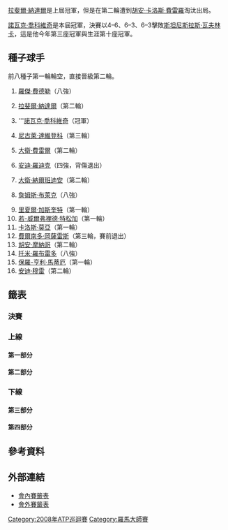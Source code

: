 {{noteTA|G1=Tennis
|1=zh-hans:圈;zh-hant:輪
|2=zh-hans:半区;zh-hant:半部;
|3=zh-hans:半决赛;zh-hk:準決賽;zh-tw:四強;
|4=zh-hans:半準决赛;zh-hk:半準決賽;zh-tw:八強;
}}

{{TennisEvents|2008|義大利公開賽|
| champ  = {{flagicon|SRB}} [[諾瓦克·喬科維奇|諾瓦克·喬科維奇]]
| runner = {{flagicon|SUI}} [[斯坦尼斯拉斯·瓦夫林卡|斯坦尼斯拉斯·瓦夫林卡]]
| score  = 4–6、6–3、6–3
}}

{{main|2008年義大利公開賽}}

[[拉斐爾·納達爾|拉斐爾·納達爾]]是上屆冠軍，但是在第二輪遭到[[胡安·卡洛斯·費雷羅|胡安·卡洛斯·費雷羅]]淘汰出局。

[[諾瓦克·喬科維奇|諾瓦克·喬科維奇]]是本屆冠軍，決賽以4–6、6–3、6–3擊敗[[斯坦尼斯拉斯·瓦夫林卡|斯坦尼斯拉斯·瓦夫林卡]]，這是他今年第三座冠軍與生涯第十座冠軍。

==種子球手==
前八種子第一輪輪空，直接晉級第二輪。
{{col-begin}}
{{col-2}}
# {{flagicon|SUI}} [[羅傑·費德勒|羅傑·費德勒]]（八強）
# {{flagicon|ESP}} [[拉斐爾·納達爾|拉斐爾·納達爾]]（第二輪）
# {{flagicon|SRB}} '''[[諾瓦克·喬科維奇|諾瓦克·喬科維奇]]（冠軍）
# {{flagicon|RUS}} [[尼古萊·達維登科|尼古萊·達維登科]]（第三輪）
# {{flagicon|ESP}} [[大衛·費雷爾|大衛·費雷爾]]（第二輪）
# {{flagicon|USA}} [[安迪·羅迪克|安迪·羅迪克]]（四強，背傷退出）
# {{flagicon|ARG}} [[大衛·納爾班迪安|大衛·納爾班迪安]]（第二輪）
# {{flagicon|USA}} [[詹姆斯·布萊克|詹姆斯·布萊克]]（八強）
{{col-2}}
<ol start="9">
<li> {{flagicon|FRA}} [[里夏爾·加斯奎特|里夏爾·加斯奎特]]（第一輪）</li>
<li> {{flagicon|FRA}} [[若-威爾弗裡德·特松加|若-威爾弗裡德·特松加]]（第一輪）</li>
<li> {{flagicon|ESP}} [[卡洛斯·莫亞|卡洛斯·莫亞]]（第一輪）</li>
<li> {{flagicon|CHI}} [[費爾南多·岡薩雷斯|費爾南多·岡薩雷斯]]（第三輪，賽前退出）</li>
<li> {{flagicon|ARG}} [[胡安·摩納哥|胡安·摩納哥]]（第二輪）</li>
<li> {{flagicon|ESP}} [[托米·羅布雷多|托米·羅布雷多]]（八強）</li>
<li> {{flagicon|FRA}} [[保羅-亨利·馬蒂厄|保羅-亨利·馬蒂厄]]（第一輪）</li>
<li> {{flagicon|GBR}} [[安迪·穆雷|安迪·穆雷]]（第二輪）</li>
</ol>
{{col-end}}

==籤表==
{{Draw key}}

===決賽===
{{8TeamBracket-Tennis3
| RD1=八強
| RD2=四強
| RD3=決賽

| team-width=175

| RD1-seed1=1
| RD1-team1={{flagicon|SUI}} [[羅傑·費德勒|費德勒]]
| RD1-score1-1=6<sup>4</sup>
| RD1-score1-2=6<sup>7</sup>
| RD1-score1-3= 
| RD1-seed2= 
| RD1-team2={{flagicon|CZE}} '''[[拉德克·斯泰潘內克|斯泰潘內克]]
| RD1-score2-1='''7
| RD1-score2-2='''7
| RD1-score2-3= 
| RD1-seed3=3
| RD1-team3='''{{flagicon|SRB}} [[諾瓦克·喬科維奇|喬科維奇]]
| RD1-score3-1='''6
| RD1-score3-2=1
| RD1-score3-3= 
| RD1-seed4= 
| RD1-team4={{flagicon|ESP}} [[尼古拉斯·阿爾瑪格羅|阿爾瑪格羅]]
| RD1-score4-1=1
| RD1-score4-2=0
| RD1-score4-3=r
| RD1-seed5=6
| RD1-team5={{flagicon|USA}} '''[[安迪·羅迪克|羅迪克]]
| RD1-score5-1='''6
| RD1-score5-2=4
| RD1-score5-3='''7
| RD1-seed6=14
| RD1-team6={{flagicon|ESP}} [[托米·羅布雷多|羅布雷多]]
| RD1-score6-1=3
| RD1-score6-2='''6
| RD1-score6-3=6<sup>4</sup>
| RD1-seed7=8
| RD1-team7={{flagicon|USA}} [[詹姆斯·布萊克|布萊克]]
| RD1-score7-1='''7
| RD1-score7-2=6<sup>5</sup>
| RD1-score7-3=1
| RD1-seed8= 
| RD1-team8={{flagicon|SUI}} '''[[斯坦尼斯拉斯·瓦夫林卡|瓦夫林卡]]
| RD1-score8-1=6<sup>5</sup>
| RD1-score8-2='''7
| RD1-score8-3='''6
| RD2-seed1= 
| RD2-team1={{flagicon|CZE}} [[拉德克·斯泰潘內克|斯泰潘內克]]
| RD2-score1-1=0
| RD2-score1-2=0
| RD2-score1-3=r
| RD2-seed2=3
| RD2-team2={{flagicon|SRB}} '''[[諾瓦克·喬科維奇|喬科維奇]]
| RD2-score2-1='''6
| RD2-score2-2=1
| RD2-score2-3= 
| RD2-seed3=6
| RD2-team3={{flagicon|USA}} [[安迪·羅迪克|羅迪克]]
| RD2-score3-1=0
| RD2-score3-2=r
| RD2-score3-3= 
| RD2-seed4= 
| RD2-team4={{flagicon|SUI}} '''[[斯坦尼斯拉斯·瓦夫林卡|瓦夫林卡]]
| RD2-score4-1=3
| RD2-score4-2= 
| RD2-score4-3= 
| RD3-seed1=3
| RD3-team1={{flagicon|SRB}} '''[[諾瓦克·喬科維奇|喬科維奇]]
| RD3-score1-1=4
| RD3-score1-2='''6
| RD3-score1-3='''6
| RD3-seed2= 
| RD3-team2={{flagicon|SUI}} [[斯坦尼斯拉斯·瓦夫林卡|瓦夫林卡]]
| RD3-score2-1='''6
| RD3-score2-2=3
| RD3-score2-3=3
}}

===上線===
====第一部分====
{{16TeamBracket-Compact-Tennis3-Byes
| RD1=第一輪
| RD2=第二輪
| RD3=第三輪
| RD4=八強

| RD1-seed03= 
| RD1-team03={{flagicon|ARG}} '''[[吉列爾莫·卡尼亞斯|卡尼亞斯]]
| RD1-score03-1=6<sup>8</sup>
| RD1-score03-2='''6
| RD1-score03-3='''6
| RD1-seed04=WC
| RD1-team04={{flagicon|ITA}} [[詹盧卡·納索|納索]]
| RD1-score04-1='''7
| RD1-score04-2=3
| RD1-score04-3=2
| RD1-seed05= 
| RD1-team05={{flagicon|ITA}} '''[[波蒂托·斯塔拉切|斯塔拉切]]
| RD1-score05-1='''6
| RD1-score05-2=2
| RD1-score05-3='''6
| RD1-seed06= 
| RD1-team06={{flagicon|CRO}} [[馬林·契利奇|契利奇]]
| RD1-score06-1=4
| RD1-score06-2='''6
| RD1-score06-3=4
| RD1-seed07= 
| RD1-team07={{flagicon|CRO}} '''[[伊沃·卡洛維奇|卡洛維奇]]
| RD1-score07-1='''7
| RD1-score07-2='''6
| RD1-score07-3= 
| RD1-seed08=15
| RD1-team08={{flagicon|FRA}} [[保羅-亨利·馬蒂厄|馬蒂厄]]
| RD1-score08-1=6<sup>4</sup>
| RD1-score08-2=2
| RD1-score08-3= 
| RD1-seed09=9
| RD1-team09={{flagicon|FRA}} [[里夏爾·加斯奎特|加斯奎特]]
| RD1-score09-1=4
| RD1-score09-2=1
| RD1-score09-3= 
| RD1-seed10=Q
| RD1-team10={{flagicon|PER}} '''[[路易斯·奧爾納|奧爾納]]
| RD1-score10-1='''6
| RD1-score10-2='''6
| RD1-score10-3= 
| RD1-seed11= 
| RD1-team11={{flagicon|RUS}} [[德米特里·圖爾蘇諾夫|圖爾蘇諾夫]]
| RD1-score11-1=4
| RD1-score11-2=2
| RD1-score11-3= 
| RD1-seed12= 
| RD1-team12={{flagicon|ARG}} '''[[何塞·阿卡蘇索|阿卡蘇索]]
| RD1-score12-1='''6
| RD1-score12-2='''6
| RD1-score12-3= 
| RD1-seed13= 
| RD1-team13={{flagicon|FIN}} [[亞爾科·涅米寧|涅米寧]]
| RD1-score13-1=3
| RD1-score13-2='''6
| RD1-score13-3=3
| RD1-seed14= 
| RD1-team14={{flagicon|CZE}} '''[[拉德克·斯泰潘內克|斯泰潘內克]]
| RD1-score14-1='''6
| RD1-score14-2=3
| RD1-score14-3='''6
| RD2-seed01=1
| RD2-team01={{flagicon|SUI}} '''[[羅傑·費德勒|費德勒]]
| RD2-score01-1='''6
| RD2-score01-2='''6
| RD2-score01-3= 
| RD2-seed02= 
| RD2-team02={{flagicon|ARG}} [[吉列爾莫·卡尼亞斯|卡尼亞斯]]
| RD2-score02-1=3
| RD2-score02-2=3
| RD2-score02-3= 
| RD2-seed03= 
| RD2-team03={{flagicon|ITA}} [[波蒂托·斯塔拉切|斯塔拉切]]
| RD2-score03-1=3
| RD2-score03-2='''7
| RD2-score03-3=6<sup>3</sup>
| RD2-seed04= 
| RD2-team04={{flagicon|CRO}} '''[[伊沃·卡洛維奇|卡洛維奇]]
| RD2-score04-1='''6
| RD2-score04-2=6<sup>5</sup>
| RD2-score04-3='''7
| RD2-seed05=Q
| RD2-team05={{flagicon|PER}} '''[[路易斯·奧爾納|奧爾納]]
| RD2-score05-1='''6
| RD2-score05-2='''7
| RD2-score05-3= 
| RD2-seed06= 
| RD2-team06={{flagicon|ARG}} [[何塞·阿卡蘇索|阿卡蘇索]]
| RD2-score06-1=3
| RD2-score06-2=6<sup>1</sup>
| RD2-score06-3= 
| RD2-seed07= 
| RD2-team07={{flagicon|CZE}} '''[[拉德克·斯泰潘內克|斯泰潘內克]]
| RD2-score07-1=4
| RD2-score07-2='''6
| RD2-score07-3='''6
| RD2-seed08=5
| RD2-team08={{flagicon|ESP}} [[大衛·費雷爾|費雷爾]]
| RD2-score08-1='''6
| RD2-score08-2=2
| RD2-score08-3=1
| RD3-seed01=1
| RD3-team01={{flagicon|SUI}} '''[[羅傑·費德勒|費德勒]]
| RD3-score01-1='''7
| RD3-score01-2='''6
| RD3-score01-3= 
| RD3-seed02= 
| RD3-team02={{flagicon|CRO}} [[伊沃·卡洛維奇|卡洛維奇]]
| RD3-score02-1=6<sup>4</sup>
| RD3-score02-2=3
| RD3-score02-3= 
| RD3-seed03=Q
| RD3-team03={{flagicon|PER}} [[路易斯·奧爾納|奧爾納]]
| RD3-score03-1=4
| RD3-score03-2='''6
| RD3-score03-3=3
| RD3-seed04= 
| RD3-team04={{flagicon|CZE}} '''[[拉德克·斯泰潘內克|斯泰潘內克]]
| RD3-score04-1='''6
| RD3-score04-2=1
| RD3-score04-3='''6
| RD4-seed01=1
| RD4-team01={{flagicon|SUI}} [[羅傑·費德勒|費德勒]]
| RD4-score01-1=6<sup>4</sup>
| RD4-score01-2=6<sup>7</sup>
| RD4-score01-3= 
| RD4-seed02= 
| RD4-team02={{flagicon|CZE}} '''[[拉德克·斯泰潘內克|斯泰潘內克]]
| RD4-score02-1='''7
| RD4-score02-2='''7
| RD4-score02-3= 
}}

====第二部分====
{{16TeamBracket-Compact-Tennis3-Byes
| RD1=第一輪
| RD2=第二輪
| RD3=第三輪
| RD4=八強

| RD1-seed03= 
| RD1-team03={{flagicon|BEL}} '''[[史提夫·達爾西斯|達爾西斯]]
| RD1-score03-1='''7
| RD1-score03-2='''7
| RD1-score03-3= 
| RD1-seed04= 
| RD1-team04={{flagicon|CRO}} [[伊萬·柳比西奇|柳比西奇]]
| RD1-score04-1=5
| RD1-score04-2=6<sup>5</sup>
| RD1-score04-3= 
| RD1-seed05= 
| RD1-team05={{flagicon|KOR}} [[李亨澤|李]]
| RD1-score05-1=4
| RD1-score05-2=5
| RD1-score05-3= 
| RD1-seed06= 
| RD1-team06={{flagicon|RUS}} '''[[伊戈爾·安德烈耶夫|安德烈耶夫]]
| RD1-score06-1='''6
| RD1-score06-2='''7
| RD1-score06-3= 
| RD1-seed07=Q
| RD1-team07={{flagicon|URU}} [[巴勃羅·奎瓦斯|奎瓦斯]]
| RD1-score07-1=0
| RD1-score07-2=4
| RD1-score07-3= 
| RD1-seed08=13
| RD1-team08={{flagicon|ARG}} '''[[胡安·摩納哥|摩納哥]]
| RD1-score08-1='''6
| RD1-score08-2='''6
| RD1-score08-3= 
| RD1-seed09=12
| RD1-team09={{flagicon|CHI}} '''[[費爾南多·岡薩雷斯|岡薩雷斯]]
| RD1-score09-1=3
| RD1-score09-2='''7
| RD1-score09-3='''7
| RD1-seed10= 
| RD1-team10={{flagicon|SRB}} [[揚科·蒂普薩雷維奇|蒂普薩雷維奇]]
| RD1-score10-1='''6
| RD1-score10-2=6<sup>0</sup>
| RD1-score10-3=6<sup>6</sup>
| RD1-seed11=Q
| RD1-team11='''{{flagicon|RUS}} [[葉甫根尼·科羅廖夫|科羅廖夫]]
| RD1-score11-1=1
| RD1-score11-2='''6
| RD1-score11-3='''6
| RD1-seed12= 
| RD1-team12={{flagicon|SWE}} [[羅賓·索德靈|索德靈]]
| RD1-score12-1='''6
| RD1-score12-2=3
| RD1-score12-3=4
| RD1-seed13= 
| RD1-team13='''{{flagicon|ESP}} [[尼古拉斯·阿爾瑪格羅|阿爾瑪格羅]]
| RD1-score13-1='''6
| RD1-score13-2='''6
| RD1-score13-3= 
| RD1-seed14=WC
| RD1-team14={{flagicon|ITA}} [[法維奧·奇柏拉|奇柏拉]]
| RD1-score14-1=1
| RD1-score14-2=3
| RD1-score14-3= 
| RD2-seed01=3
| RD2-team01={{flagicon|SRB}} '''[[諾瓦克·喬科維奇|喬科維奇]]
| RD2-score01-1='''6
| RD2-score01-2='''6
| RD2-score01-3= 
| RD2-seed02= 
| RD2-team02={{flagicon|BEL}} [[史提夫·達爾西斯|達爾西斯]]
| RD2-score02-1=4
| RD2-score02-2=0
| RD2-score02-3= 
| RD2-seed03= 
| RD2-team03={{flagicon|RUS}} '''[[伊戈爾·安德烈耶夫|安德烈耶夫]]
| RD2-score03-1=4
| RD2-score03-2='''6
| RD2-score03-3='''6
| RD2-seed04=13
| RD2-team04={{flagicon|ARG}} [[胡安·摩納哥|摩納哥]]
| RD2-score04-1='''6
| RD2-score04-2=1
| RD2-score04-3=4
| RD2-seed05=12
| RD2-team05={{flagicon|CHI}} '''[[費爾南多·岡薩雷斯|岡薩雷斯]]
| RD2-score05-1='''6
| RD2-score05-2='''6
| RD2-score05-3= 
| RD2-seed06=Q
| RD2-team06={{flagicon|RUS}} [[葉甫根尼·科羅廖夫|科羅廖夫]]
| RD2-score06-1=3
| RD2-score06-2=2
| RD2-score06-3= 
| RD2-seed07= 
| RD2-team07={{flagicon|ESP}} '''[[尼古拉斯·阿爾瑪格羅|阿爾瑪格羅]]
| RD2-score07-1='''6
| RD2-score07-2='''7
| RD2-score07-3= 
| RD2-seed08=7
| RD2-team08={{flagicon|ARG}} [[大衛·納爾班迪安|納爾班迪安]]
| RD2-score08-1=4
| RD2-score08-2=5
| RD2-score08-3= 
| RD3-seed01=3
| RD3-team01={{flagicon|SRB}} '''[[諾瓦克·喬科維奇|喬科維奇]]
| RD3-score01-1='''6
| RD3-score01-2=3
| RD3-score01-3='''6
| RD3-seed02= 
| RD3-team02={{flagicon|RUS}} [[伊戈爾·安德烈耶夫|安德烈耶夫]]
| RD3-score02-1=3
| RD3-score02-2='''6
| RD3-score02-3=3
| RD3-seed03=12
| RD3-team03={{flagicon|CHI}} [[費爾南多·岡薩雷斯|岡薩雷斯]]
| RD3-score03-1= 
| RD3-score03-2= 
| RD3-score03-3= 
| RD3-seed04= 
| RD3-team04='''{{flagicon|ESP}} [[尼古拉斯·阿爾瑪格羅|阿爾瑪格羅]]
| RD3-score04-1=w/o
| RD3-score04-2= 
| RD3-score04-3= 
| RD4-seed01=3
| RD4-team01='''{{flagicon|SRB}} [[諾瓦克·喬科維奇|喬科維奇]]
| RD4-score01-1='''6
| RD4-score01-2=1
| RD4-score01-3= 
| RD4-seed02= 
| RD4-team02={{flagicon|ESP}} [[尼古拉斯·阿爾瑪格羅|阿爾瑪格羅]]
| RD4-score02-1=1
| RD4-score02-2=0
| RD4-score02-3=r
}}

===下線===
====第三部分====
{{16TeamBracket-Compact-Tennis3-Byes
| RD1=第一輪
| RD2=第二輪
| RD3=第三輪
| RD4=八強

| RD1-seed03= 
| RD1-team03={{flagicon|FRA}} [[米卡埃爾·洛德拉|洛德拉]]
| RD1-score03-1=5
| RD1-score03-2='''6
| RD1-score03-3=6<sup>2</sup>
| RD1-seed04= 
| RD1-team04='''{{flagicon|USA}} [[馬爾迪·菲什|菲什]]
| RD1-score04-1='''7
| RD1-score04-2=3
| RD1-score04-3='''7
| RD1-seed05= 
| RD1-team05={{flagicon|ITA}} '''[[西莫內·博萊利|博萊利]]
| RD1-score05-1='''6
| RD1-score05-2='''6
| RD1-score05-3= 
| RD1-seed06=Q
| RD1-team06={{flagicon|FRA}} [[奧利維埃·帕希斯|帕希斯]]
| RD1-score06-1=0
| RD1-score06-2=3
| RD1-score06-3= 
| RD1-seed07= 
| RD1-team07={{flagicon|FRA}} '''[[吉爾·西蒙|西蒙]]
| RD1-score07-1='''6
| RD1-score07-2=4
| RD1-score07-3='''7
| RD1-seed08=10
| RD1-team08={{flagicon|FRA}} [[若-威爾弗裡德·特松加|特松加]]
| RD1-score08-1=2
| RD1-score08-2='''6
| RD1-score08-3=6<sup>6</sup>
| RD1-seed09=14
| RD1-team09={{flagicon|ESP}} '''[[托米·羅布雷多|羅布雷多]]
| RD1-score09-1='''6
| RD1-score09-2='''6
| RD1-score09-3= 
| RD1-seed10= 
| RD1-team10={{flagicon|ARG}} [[胡安·伊格納西奧·切拉|切拉]]
| RD1-score10-1=4
| RD1-score10-2=1
| RD1-score10-3= 
| RD1-seed11= 
| RD1-team11='''{{flagicon|FRA}} [[尼古拉·馬俞|馬俞]]
| RD1-score11-1=6<sup>5</sup>
| RD1-score11-2='''6
| RD1-score11-3='''7
| RD1-seed12=Q
| RD1-team12={{flagicon|ITA}} [[湯瑪斯·法比諾|法比諾]]
| RD1-score12-1='''7
| RD1-score12-2=4
| RD1-score12-3=5
| RD1-seed13=WC
| RD1-team13={{flagicon|CRO}} '''[[馬里奧·安契奇|安契奇]]
| RD1-score13-1='''6
| RD1-score13-2='''6
| RD1-score13-3= 
| RD1-seed14= 
| RD1-team14={{flagicon|ESP}} [[費利西亞諾·洛佩斯|洛佩斯]]
| RD1-score14-1=4
| RD1-score14-2=4
| RD1-score14-3= 
| RD2-seed01=6
| RD2-team01={{flagicon|USA}} '''[[安迪·羅迪克|羅迪克]]
| RD2-score01-1='''6
| RD2-score01-2='''6
| RD2-score01-3= 
| RD2-seed02= 
| RD2-team02={{flagicon|USA}} [[馬爾迪·菲什|菲什]]
| RD2-score02-1=1
| RD2-score02-2=4
| RD2-score02-3= 
| RD2-seed03= 
| RD2-team03={{flagicon|ITA}} '''[[西莫內·博萊利|博萊利]]
| RD2-score03-1='''6
| RD2-score03-2='''6
| RD2-score03-3= 
| RD2-seed04= 
| RD2-team04={{flagicon|FRA}} [[吉爾·西蒙|西蒙]]
| RD2-score04-1=4
| RD2-score04-2=4
| RD2-score04-3= 
| RD2-seed05=14
| RD2-team05={{flagicon|ESP}} '''[[托米·羅布雷多|羅布雷多]]
| RD2-score05-1='''7
| RD2-score05-2='''7
| RD2-score05-3= 
| RD2-seed06= 
| RD2-team06={{flagicon|FRA}} [[尼古拉·馬俞|馬俞]]
| RD2-score06-1=5
| RD2-score06-2=6<sup>5</sup>
| RD2-score06-3= 
| RD2-seed07=WC
| RD2-team07={{flagicon|CRO}} [[馬里奧·安契奇|安契奇]]
| RD2-score07-1=2
| RD2-score07-2=2
| RD2-score07-3= 
| RD2-seed08=4
| RD2-team08={{flagicon|RUS}} '''[[尼古萊·達維登科|達維登科]]
| RD2-score08-1='''6
| RD2-score08-2='''6
| RD2-score08-3= 
| RD3-seed01=6
| RD3-team01={{flagicon|USA}} '''[[安迪·羅迪克|羅迪克]]
| RD3-score01-1='''7
| RD3-score01-2='''6
| RD3-score01-3= 
| RD3-seed02= 
| RD3-team02={{flagicon|ITA}} [[西莫內·博萊利|博萊利]]
| RD3-score02-1=6<sup>5</sup>
| RD3-score02-2=3
| RD3-score02-3= 
| RD3-seed03=14
| RD3-team03='''{{flagicon|ESP}} [[托米·羅布雷多|羅布雷多]]
| RD3-score03-1=4
| RD3-score03-2='''6
| RD3-score03-3='''7
| RD3-seed04=4
| RD3-team04={{flagicon|RUS}} [[尼古萊·達維登科|達維登科]]
| RD3-score04-1='''6
| RD3-score04-2=2
| RD3-score04-3=6<sup>4</sup>
| RD4-seed01=6
| RD4-team01={{flagicon|USA}} '''[[安迪·羅迪克|羅迪克]]
| RD4-score01-1='''6
| RD4-score01-2=4
| RD4-score01-3='''7
| RD4-seed02=14
| RD4-team02={{flagicon|ESP}} [[托米·羅布雷多|羅布雷多]]
| RD4-score02-1=3
| RD4-score02-2='''6
| RD4-score02-3=6<sup>4</sup>
}}

====第四部分====
{{16TeamBracket-Compact-Tennis3-Byes
| RD1=第一輪
| RD2=第二輪
| RD3=第三輪
| RD4=八強

| RD1-seed03= 
| RD1-team03='''{{flagicon|ITA}} [[安德烈亞斯·塞皮|塞皮]]
| RD1-score03-1='''6
| RD1-score03-2='''6
| RD1-score03-3= 
| RD1-seed04= 
| RD1-team04={{flagicon|FRA}} [[法布里斯·桑托羅|桑托羅]]
| RD1-score04-1=4
| RD1-score04-2=2
| RD1-score04-3= 
| RD1-seed05= 
| RD1-team05={{flagicon|ITA}} [[菲利波·沃蘭德里|沃蘭德里]]
| RD1-score05-1=6<sup>6</sup>
| RD1-score05-2='''6
| RD1-score05-3=2
| RD1-seed06=Q
| RD1-team06={{flagicon|ECU}} '''[[尼古拉斯·拉潘蒂|拉潘蒂]]
| RD1-score06-1='''7
| RD1-score06-2=2
| RD1-score06-3='''6
| RD1-seed07= 
| RD1-team07={{flagicon|ESP}} '''[[費爾南多·貝爾達斯科|貝爾達斯科]]
| RD1-score07-1='''6
| RD1-score07-2='''6
| RD1-score07-3= 
| RD1-seed08=11
| RD1-team08={{flagicon|ESP}} [[卡洛斯·莫亞|莫亞]]
| RD1-score08-1=3
| RD1-score08-2=4
| RD1-score08-3= 
| RD1-seed09=16
| RD1-team09={{flagicon|GBR}} '''[[安迪·穆雷|穆雷]]
| RD1-score09-1=5
| RD1-score09-2='''6
| RD1-score09-3=1
| RD1-seed10=Q
| RD1-team10={{flagicon|ARG}} [[胡安·馬丁·德爾波特羅|德爾波特羅]]
| RD1-score10-1='''7
| RD1-score10-2=4
| RD1-score10-3=0r
| RD1-seed11=WC
| RD1-team11={{flagicon|RUS}} [[馬拉特·薩芬|薩芬]]
| RD1-score11-1='''7
| RD1-score11-2=2
| RD1-score11-3=1
| RD1-seed12= 
| RD1-team12={{flagicon|SUI}} '''[[斯坦尼斯拉斯·瓦夫林卡|瓦夫林卡]]
| RD1-score12-1=6<sup>5</sup>
| RD1-score12-2='''6
| RD1-score12-3='''6
| RD1-seed13= 
| RD1-team13={{flagicon|ESP}} '''[[胡安·卡洛斯·費雷羅|費雷羅]]
| RD1-score13-1=6<sup>5</sup>
| RD1-score13-2='''6
| RD1-score13-3='''6
| RD1-seed14= 
| RD1-team14={{flagicon|GER}} [[尼古拉斯·基弗|基弗]]
| RD1-score14-1='''7
| RD1-score14-2=3
| RD1-score14-3=4
| RD2-seed01=8
| RD2-team01={{flagicon|USA}} '''[[詹姆斯·布萊克|布萊克]]
| RD2-score01-1='''7
| RD2-score01-2=3
| RD2-score01-3='''6
| RD2-seed02= 
| RD2-team02={{flagicon|ITA}} [[安德烈亞斯·塞皮|塞皮]]
| RD2-score02-1=6<sup>5</sup>
| RD2-score02-2='''6
| RD2-score02-3=1
| RD2-seed03=Q
| RD2-team03={{flagicon|ECU}} [[尼古拉斯·拉潘蒂|拉潘蒂]]
| RD2-score03-1=2
| RD2-score03-2='''7
| RD2-score03-3=2
| RD2-seed04= 
| RD2-team04={{flagicon|ESP}} '''[[費爾南多·貝爾達斯科|貝爾達斯科]]
| RD2-score04-1='''6
| RD2-score04-2=5
| RD2-score04-3='''6
| RD2-seed05=16
| RD2-team05={{flagicon|GBR}} [[安迪·穆雷|穆雷]]
| RD2-score05-1=2
| RD2-score05-2=6<sup>5</sup>
| RD2-score05-3= 
| RD2-seed06= 
| RD2-team06={{flagicon|SUI}} '''[[斯坦尼斯拉斯·瓦夫林卡|瓦夫林卡]]
| RD2-score06-1='''6
| RD2-score06-2='''7
| RD2-score06-3= 
| RD2-seed07= 
| RD2-team07={{flagicon|ESP}} '''[[胡安·卡洛斯·費雷羅|費雷羅]]
| RD2-score07-1='''7
| RD2-score07-2='''6
| RD2-score07-3= 
| RD2-seed08=2
| RD2-team08={{flagicon|ESP}} [[拉斐爾·納達爾|納達爾]]
| RD2-score08-1=5
| RD2-score08-2=1
| RD2-score08-3= 
| RD3-seed01=8
| RD3-team01={{flagicon|USA}} '''[[詹姆斯·布萊克|布萊克]]
| RD3-score01-1=5
| RD3-score01-2='''7
| RD3-score01-3='''6'''
| RD3-seed02= 
| RD3-team02={{flagicon|ESP}} [[費爾南多·貝爾達斯科|貝爾達斯科]]
| RD3-score02-1='''7
| RD3-score02-2=5
| RD3-score02-3=2
| RD3-seed03= 
| RD3-team03={{flagicon|SUI}} '''[[斯坦尼斯拉斯·瓦夫林卡|瓦夫林卡]]
| RD3-score03-1='''6
| RD3-score03-2='''6
| RD3-score03-3= 
| RD3-seed04= 
| RD3-team04={{flagicon|ESP}} [[胡安·卡洛斯·費雷羅|費雷羅]]
| RD3-score04-1=4
| RD3-score04-2=3
| RD3-score04-3= 
| RD4-seed01=8
| RD4-team01={{flagicon|USA}} [[詹姆斯·布萊克|布萊克]]
| RD4-score01-1='''7
| RD4-score01-2=6<sup>5</sup>
| RD4-score01-3=1
| RD4-seed02= 
| RD4-team02={{flagicon|SUI}} '''[[斯坦尼斯拉斯·瓦夫林卡|瓦夫林卡]]
| RD4-score02-1=6<sup>5</sup>
| RD4-score02-2='''7
| RD4-score02-3='''6
}}

==參考資料==
{{reflist}}

==外部連結==
*[http://www.atpworldtour.com/posting/2008/416/mds.pdf 會內賽籤表]{{Wayback|url=http://www.atpworldtour.com/posting/2008/416/mds.pdf |date=20150924164022 }}
*[http://www.atpworldtour.com/posting/2008/416/qs.pdf 會外賽籤表]{{Wayback|url=http://www.atpworldtour.com/posting/2008/416/qs.pdf |date=20150924164024 }}

[[Category:2008年ATP巡迴賽|Category:2008年ATP巡迴賽]]
[[Category:羅馬大師賽|Category:羅馬大師賽]]
